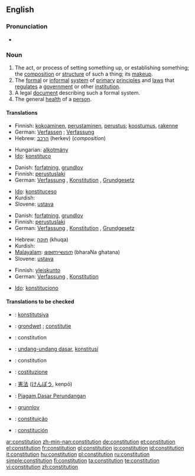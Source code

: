 ==English==

===Pronunciation===
*{{audio|en-us-constitution.ogg|Audio (US)}}

===Noun===
{{wikipedia}}
{{en-noun}}

# The act, or process of setting something up, or establishing something; the [[composition]] or [[structure]] of such a thing; its [[makeup]].
# The [[formal]] or [[informal]] [[system]] of [[primary]] [[principle]]s and [[law]]s that [[regulate]]s a [[government]] or other [[institution]].
# A legal [[document]] describing such a formal system.
# The general [[health]] of a [[person]].

====Translations====
{{trans-top|Act or process of setting something up, or establishing something; composition, structure, makeup}}
*Finnish: [[kokoaminen]], [[perustaminen]], [[perustus]]; [[koostumus]], [[rakenne]]
*German: [[Verfassen]] {{n}}; [[Verfassung]] {{f}}
*Hebrew: [[הרכב]] (herkev) (''composition'') {{m}}
{{trans-mid}}
*Hungarian: [[alkotmány]]
*[[Ido]]: [[konstituco]]
{{trans-bottom}}

{{trans-top|Formal or informal system of primary principles and laws regulating a government or other institutions}}
*Danish: [[forfatning]], [[grundlov]]
*Finnish: [[perustuslaki]]
*German: [[Verfassung]] {{f}}, [[Konstitution]] {{f}}, [[Grundgesetz]] {{f}}
{{trans-mid}}
*[[Ido]]: [[konstituceso]]
*Kurdish: {{KUchar|[[ده‌ستور]]}}
*Slovene: [[ustava]] {{f}}
{{trans-bottom}}

{{trans-top|Legal document describing such a formal system}}
*Danish: [[forfatning]], [[grundlov]]
*Finnish: [[perustuslaki]]
*German: [[Verfassung]] {{f}}, [[Konstitution]] {{f}}, [[Grundgesetz]] {{f}}
{{trans-mid}}
*Hebrew: [[חוקה]] (khuqa) {{f}}
*Kurdish: {{KUchar|[[ده‌ستور]]}}
*[[Malayalam]]: [[ഭരണഘടന]] (bharaNa ghatana)
*Slovene: [[ustava]] {{f}}
{{trans-bottom}}

{{trans-top|General health of a person}}
*Finnish: [[yleiskunto]]
*German: [[Verfassung]] {{f}}, [[Konstitution]] {{f}}
{{trans-mid}}
*[[Ido]]: [[konstituciono]]
{{trans-bottom}}

====Translations to be checked====
{{checktrans}}
{{top}}
*{{ttbc|Crimean Tatar}}: [[konstitutsiya]]
*{{ttbc|Dutch}}: [[grondwet]] {{m}}; [[constitutie]] {{f}}
*{{ttbc|French}}: constitution {{f}}
*{{ttbc|Indonesian}}: [[undang-undang dasar]], [[konstitusi]]
*{{ttbc|Interlingua}}: constitution
*{{ttbc|Italian}}: [[costituzione]]
{{mid}}
*{{ttbc|Japanese}}: [[憲法]] ([[けんぽう]], kenpō)
*{{ttbc|Malay}}: [[Piagam]],[[Dasar Perundangan]]
*{{ttbc|Norwegian}}: [[grunnlov]] {{m}}
*{{ttbc|Portuguese}}: [[constituição]] {{f}}
*{{ttbc|Spanish}}: [[constitución]] {{f}}
{{bottom}}

[[ar:constitution]]
[[zh-min-nan:constitution]]
[[de:constitution]]
[[et:constitution]]
[[el:constitution]]
[[fr:constitution]]
[[gl:constitution]]
[[io:constitution]]
[[id:constitution]]
[[it:constitution]]
[[hu:constitution]]
[[pl:constitution]]
[[ru:constitution]]
[[simple:constitution]]
[[fi:constitution]]
[[ta:constitution]]
[[te:constitution]]
[[vi:constitution]]
[[zh:constitution]]